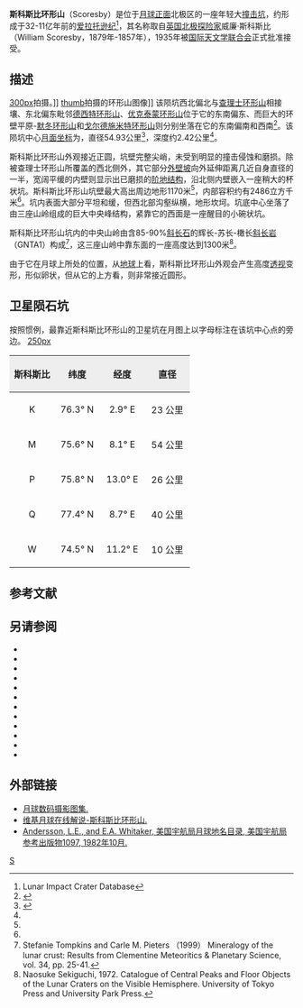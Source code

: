 {{lunar crater data|
 image=Scoresby crater 4116 h3.jpg|240px|
 caption=[[月球轨道器4号|月球轨道器4号]]拍摄的图像(图中的白色圆点为原始图像中的污点)|
 latitude=77.73|
 N_or_S=N|
 longitude=14.13|
 E_or_W=E|
 diameter=54.93公里|
 depth=2.42公里|
 colong=350|
 eponym=威廉·斯科斯比}}
'''斯科斯比环形山'''（Scoresby）是位于[[月球正面|月球正面]]北极区的一座年轻大[[撞击坑|撞击坑]]，约形成于32-11亿年前的[[爱拉托逊纪|爱拉托逊纪]]<ref name="LICD">Lunar Impact Crater Database</ref>，其名称取自[[英国|英国]][[北极|北极]][[探险家|探险家]]威廉·斯科斯比（William Scoresby，1879年-1857年），1935年被[[国际天文学联合会|国际天文学联合会]]正式批准接受。

==描述==
[[image:Challis_-_Scoresby_-_LROC_-_WAC.JPG|300px]]拍摄。]] 
[[image:Normal_Scoresby-Clementine.jpg|thumb]]拍摄的环形山图像]]  
该陨坑西北偏北与[[查理士环形山|查理士环形山]]相接壤、东北偏东毗邻[[德西特环形山|德西特环形山]]、[[优克泰蒙环形山|优克泰蒙环形山]]位于它的东南偏东、而巨大的环壁平原-[[默冬环形山|默冬环形山]]和[[戈尔德施米特环形山|戈尔德施米特环形山]]则分别坐落在它的东南偏南和西南<ref>{{Cite web |url=http://planetarynames.wr.usgs.gov/images/Lunar/lac_4_wac.pdf |title=Crater Scoresby on the map LAC-4. |accessdate=2017-02-19 |archive-date=2016-12-27 |archive-url=https://web.archive.org/web/20161227053527/https://planetarynames.wr.usgs.gov/images/Lunar/lac_4_wac.pdf |dead-url=no }}</ref>。该陨坑中心[[月面坐标|月面坐标]]为{{Coord|77.73|N|14.13|E|globe:Moon|nogoogle=1|noosm=1}}，直径54.93公里<ref name="IAU">{{Cite web |url=http://planetarynames.wr.usgs.gov/Feature/5394 |title=Directory of the International Astronomical Union |accessdate=2017-02-19 |archive-date=2017-10-16 |archive-url=https://web.archive.org/web/20171016070312/https://planetarynames.wr.usgs.gov/Feature/5394 |dead-url=no }}</ref>，深度约2.42公里<ref name="LICD"/>。

斯科斯比环形山外观接近正圆，坑壁完整尖峭，未受到明显的撞击侵蚀和磨损。除被查理士环形山所覆盖的西北侧外，其它部分[[wikt:rampart|外壁坡]]向外延伸距离几近自身直径的一半，宽阔平缓的内壁则显示出已磨损的[[wiktionary:terrace|阶地结构]]，沿北侧内壁嵌入一座稍大的杯状坑。斯科斯比环形山坑壁最大高出周边地形1170米<ref name="LICD"/>，内部容积约有2486立方千米<ref name="LICD"/>。坑内表面大部分平坦和缓，但西北部沟壑纵横，地形坎坷。坑底中心坐落了由三座山岭组成的巨大中央峰结构，紧靠它的西面是一座醒目的小碗状坑。

斯科斯比环形山坑内的中央山岭由含85-90%[[斜长石|斜长石]]的辉长-苏长-橄长[[斜长岩|斜长岩]]（GNTA1）构成<ref>Stefanie Tompkins and Carle M. Pieters （1999） Mineralogy of the lunar crust: Results from Clementine Meteoritics & Planetary Science, vol. 34, pp. 25-41.</ref>，这三座山岭中靠东面的一座高度达到1300米<ref>Naosuke Sekiguchi, 1972. Catalogue of Central Peaks and Floor Objects of the Lunar Craters on the Visible Hemisphere. University of Tokyo Press and University Park Press.</ref>。

由于它在月球上所处的位置，从[[地球|地球]]上看，斯科斯比环形山外观会产生高度[[透视|透视]]变形，形似卵状，但从它的上方看，则非常接近圆形。

==卫星陨石坑==
按照惯例，最靠近斯科斯比环形山的卫星坑在月图上以字母标注在该坑中心点的旁边。
[[image:Scoresby_sattelite_craters_map.jpg|250px]]

{| class="wikitable"
!width="25%" style="background:#eeeeee;" |斯科斯比 
!width="25%" style="background:#eeeeee;" |纬度
!width="25%" style="background:#eeeeee;" |经度
!width="25%" style="background:#eeeeee;" |直径
|-
|align="center"|K
|align="center"|76.3° N
|align="center"|2.9° E
|align="center"|23 公里
|-
|align="center"|M
|align="center"|75.6° N
|align="center"|8.1° E
|align="center"|54 公里
|-
|align="center"|P
|align="center"|75.8° N
|align="center"|13.0° E
|align="center"|26 公里
|-
|align="center"|Q
|align="center"|77.4° N
|align="center"|8.7° E
|align="center"|40 公里
|-
|align="center"|W
|align="center"|74.5° N
|align="center"|11.2° E
|align="center"|10 公里
|}{{clear}}
==参考文献==
{{reflist}}

==另请参阅==
{{refbegin}}
* {{cite book
  | last1 = Andersson
  | first1 = L. E.
  | last2 = Whitaker
  | first2 = E. A.
  | authorlink2 = Ewen Whitaker
  | date = 1982
  | title = [[NASA|NASA]] Catalogue of Lunar Nomenclature
  | publisher = NASA RP-1097
  | ref = harv
  }}
* {{cite web
  | last = Blue
  | first = Jennifer
  | date = July 25, 2007
  | title = Gazetteer of Planetary Nomenclature
  | publisher = [[United_States_Geological_Survey|USGS]]
  | url = http://planetarynames.wr.usgs.gov/
  | accessdate = 2007-08-05
  | ref = harv
  | archive-date = 2018-12-25
  | archive-url = https://web.archive.org/web/20181225170157/https://planetarynames.wr.usgs.gov/
  | dead-url = no
  }}
* {{cite book
  | last1 = Bussey
  | first1 = B.
  | authorlink1 = Ben Bussey
  | last2 = Spudis
  | first2 = P.
  | authorlink2 = Paul Spudis
  | date = 2004
  | title = The Clementine Atlas of the Moon
  | publisher = Cambridge University Press
  | location = New York
  | isbn = 978-0-521-81528-4
  | ref = harv
  }}
* {{cite book
  | last1 = Cocks
  | first1 = Elijah E.
  | last2 = Cocks
  | first2 = Josiah C.
  | date = 1995
  | title = Who's Who on the Moon: A Biographical Dictionary of Lunar Nomenclature
  | url = https://archive.org/details/isbn_9780936389271
  | publisher = Tudor Publishers
  | isbn = 978-0-936389-27-1
  | ref = harv
  }}
* {{cite web
  | last = McDowell
  | first = Jonathan
  | date = July 15, 2007
  | url = http://host.planet4589.org/astro/lunar/
  | title = Lunar Nomenclature
  | publisher = Jonathan's Space Report
  | accessdate = 2007-10-24
  | ref = harv
  | archive-date = 2018-12-25
  | archive-url = https://web.archive.org/web/20181225170156/http://host.planet4589.org/astro/lunar/
  | dead-url = no
  }}
* {{cite journal| last1 = Menzel| first1 = D. H.| last2 = Minnaert| first2 = M.| last3 = Levin| first3 = B.| last4 = Dollfus| first4 = A.| last5 = Bell| first5 = B.| title = Report on Lunar Nomenclature by the Working Group of Commission 17 of the IAU| doi = 10.1007/BF00171763| journal = Space Science Reviews| volume = 12| issue = 2| pages = 136–186| date = 1971| bibcode = 1971SSRv...12..136M| ref = harv}}
* {{cite book
  | first = Patrick
  | last = Moore
  | authorlink = Patrick Moore
  | date = 2001
  | title = On the Moon
  | url = https://archive.org/details/patrickmooreonmo00patr
  | publisher = Sterling Publishing Co.
  | isbn = 978-0-304-35469-6
  | ref = harv
  }}
* {{cite book
  | first = Fred W.
  | last = Price
  | date = 1988
  | title = The Moon Observer's Handbook
  | publisher = Cambridge University Press
  | isbn = 978-0-521-33500-3
  | ref = harv
  }}
* {{cite book
  | last = Rükl
  | first = Antonín
  | authorlink = Antonín Rükl
  | date = 1990
  | title = Atlas of the Moon
  | publisher = Kalmbach Books
  | isbn = 978-0-913135-17-4
  | ref = harv
  }}
* {{cite book
  | last = Webb
  | first = Rev. T. W.
  | authorlink = Thomas William Webb
  | date = 1962
  | title = Celestial Objects for Common Telescopes
  | url = https://archive.org/details/celestialobjects00webb
  | edition = 6th revised
  | publisher = Dover
  | isbn = 978-0-486-20917-3
  | ref = harv
  }}
* {{cite book
  | first = Ewen A.
  | last = Whitaker
  | authorlink = Ewen Whitaker
  | date = 1999
  | title = Mapping and Naming the Moon
  | publisher = Cambridge University Press
  | isbn = 978-0-521-62248-6
  | ref = harv
  }}
* {{cite book
  | first = Peter T.
  | last = Wlasuk
  | date = 2000
  | title = Observing the Moon
  | publisher = Springer
  | isbn = 978-1-85233-193-1
  | ref = harv
 }}
{{refend}}

==外部链接==
*[http://www.lpi.usra.edu/resources/lunar_orbiter/bin/srch_nam.shtml?Scoresby%7C0 月球数码摄影图集.] {{Wayback|url=http://www.lpi.usra.edu/resources/lunar_orbiter/bin/srch_nam.shtml?Scoresby%7C0 |date=20180531050230 }}
*[http://the-moon.wikispaces.com/Scoresby 维基月球在线解说-斯科斯比环形山.] {{Wayback|url=http://the-moon.wikispaces.com/Scoresby |date=20180507183425 }}
*[http://planet4589.org/astro/lunar/RP-1097.pdf Andersson, L.E., and E.A. Whitaker, 美国宇航局月球地名目录, 美国宇航局参考出版物1097, 1982年10月.] {{Wayback|url=http://planet4589.org/astro/lunar/RP-1097.pdf |date=20141006125838 }}

[[Category:月球环形山|S]]
{{月球環形山 (R-S)}}